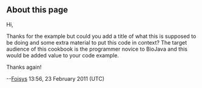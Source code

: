 == About this page ==


Hi,

Thanks for the example but could you add a title of what this is supposed to be doing and some extra material to put this code in context? The target audience of this cookbook is the programmer novice to BioJava and this would be added value to your code example.

Thanks again!

--[[User:Foisys|Foisys]] 13:56, 23 February 2011 (UTC)